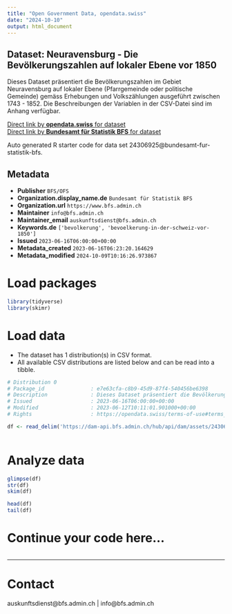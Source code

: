 ```yaml
---
title: "Open Government Data, opendata.swiss"
date: "2024-10-10"
output: html_document
---
```


## Dataset: Neuravensburg - Die Bevölkerungszahlen auf lokaler Ebene vor 1850

Dieses Dataset präsentiert die Bevölkerungszahlen im Gebiet Neuravensburg auf lokaler Ebene (Pfarrgemeinde oder politische Gemeinde) gemäss Erhebungen und Volkszählungen ausgeführt zwischen 1743 - 1852. Die Beschreibungen der Variablen in der CSV-Datei sind im Anhang verfügbar.

[Direct link by **opendata.swiss** for dataset](https://opendata.swiss/de/dataset/neuravensburg-die-bevolkerungszahlen-auf-lokaler-ebene-vor-1850)<br>
[Direct link by **Bundesamt für Statistik BFS** for dataset](https://www.bfs.admin.ch/asset/de/ts-x-01-2223-EN)

Auto generated R starter code for data set 24306925@bundesamt-fur-statistik-bfs.

## Metadata

- **Publisher** `BFS/OFS`
- **Organization.display_name.de** `Bundesamt für Statistik BFS`
- **Organization.url** `https://www.bfs.admin.ch`
- **Maintainer** `info@bfs.admin.ch`
- **Maintainer_email** `auskunftsdienst@bfs.admin.ch`
- **Keywords.de** `['bevolkerung', 'bevoelkerung-in-der-schweiz-vor-1850']`
- **Issued** `2023-06-16T06:00:00+00:00`
- **Metadata_created** `2023-06-16T06:23:20.164629`
- **Metadata_modified** `2024-10-09T10:16:26.973867`


# Load packages

```r

library(tidyverse)
library(skimr)

```

# Load data

-   The dataset has 1 distribution(s) in CSV format.
-   All available CSV distributions are listed below and can be read into a tibble.

```r

# Distribution 0
# Package_id               : e7e63cfa-c8b9-45d9-87f4-540456be6398
# Description              : Dieses Dataset präsentiert die Bevölkerungszahlen im Gebiet Neuravensburg auf lokaler Ebene (Pfarrgemeinde oder politische Gemeinde) gemäss Erhebungen und Volkszählungen ausgeführt zwischen 1743 - 1852. Die Beschreibungen der Variablen in der CSV-Datei sind im Anhang verfügbar.
# Issued                   : 2023-06-16T06:00:00+00:00
# Modified                 : 2023-06-12T10:11:01.901000+00:00
# Rights                   : https://opendata.swiss/terms-of-use#terms_by_ask

df <- read_delim('https://dam-api.bfs.admin.ch/hub/api/dam/assets/24306941/master')



```

# Analyze data

```r

glimpse(df)
str(df)
skim(df)

head(df)
tail(df)

```

# Continue your code here...

```r

```

------------------------------------------------------------------------

# Contact

auskunftsdienst@bfs.admin.ch | info@bfs.admin.ch
